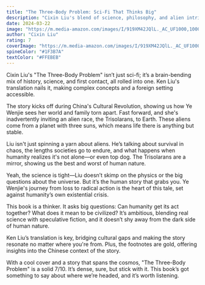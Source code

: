 ```yaml
---
title: "The Three-Body Problem: Sci-Fi That Thinks Big"
description: "Cixin Liu's blend of science, philosophy, and alien intrigue."
date: 2024-03-22
image: "https://m.media-amazon.com/images/I/919XM42JQlL._AC_UF1000,1000_QL80_.jpg"
author: "Cixin Liu"
rating: 7
coverImage: "https://m.media-amazon.com/images/I/919XM42JQlL._AC_UF1000,1000_QL80_.jpg"
spineColor: "#1F3B7A"
textColor: "#FFEBEB"
---
```


Cixin Liu's "The Three-Body Problem" isn’t just sci-fi; it’s a brain-bending mix of history, science, and first contact, all rolled into one. Ken Liu's translation nails it, making complex concepts and a foreign setting accessible.

The story kicks off during China's Cultural Revolution, showing us how Ye Wenjie sees her world and family torn apart. Fast forward, and she's inadvertently inviting an alien race, the Trisolarans, to Earth. These aliens come from a planet with three suns, which means life there is anything but stable. 

Liu isn't just spinning a yarn about aliens. He’s talking about survival in chaos, the lengths societies go to endure, and what happens when humanity realizes it's not alone—or even top dog. The Trisolarans are a mirror, showing us the best and worst of human nature.

Yeah, the science is tight—Liu doesn’t skimp on the physics or the big questions about the universe. But it’s the human story that grabs you. Ye Wenjie's journey from loss to radical action is the heart of this tale, set against humanity’s own existential crisis.

This book is a thinker. It asks big questions: Can humanity get its act together? What does it mean to be civilized? It’s ambitious, blending real science with speculative fiction, and it doesn’t shy away from the dark side of human nature.

Ken Liu’s translation is key, bridging cultural gaps and making the story resonate no matter where you're from. Plus, the footnotes are gold, offering insights into the Chinese context of the story.

With a cool cover and a story that spans the cosmos, "The Three-Body Problem" is a solid 7/10. It’s dense, sure, but stick with it. This book’s got something to say about where we’re headed, and it’s worth listening.
